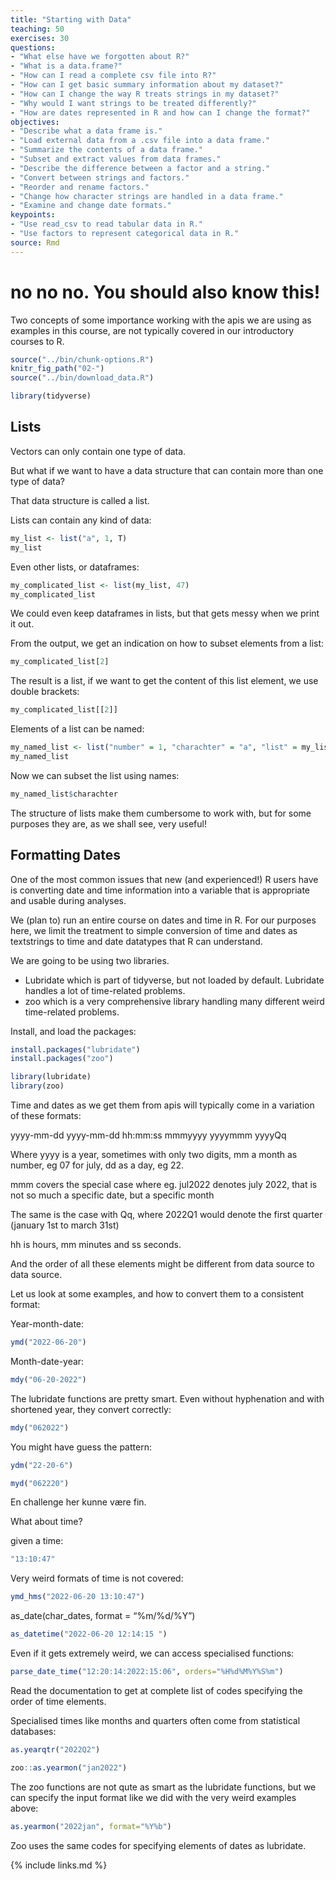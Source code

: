 ```yaml
---
title: "Starting with Data"
teaching: 50
exercises: 30
questions:
- "What else have we forgotten about R?"
- "What is a data.frame?"
- "How can I read a complete csv file into R?"
- "How can I get basic summary information about my dataset?"
- "How can I change the way R treats strings in my dataset?"
- "Why would I want strings to be treated differently?"
- "How are dates represented in R and how can I change the format?"
objectives:
- "Describe what a data frame is."
- "Load external data from a .csv file into a data frame."
- "Summarize the contents of a data frame."
- "Subset and extract values from data frames."
- "Describe the difference between a factor and a string."
- "Convert between strings and factors."
- "Reorder and rename factors."
- "Change how character strings are handled in a data frame."
- "Examine and change date formats."
keypoints:
- "Use read_csv to read tabular data in R."
- "Use factors to represent categorical data in R."
source: Rmd
---
```


# no no no. You should also know this!
Two concepts of some importance working with the apis we are using as examples in this course, are not typically covered in our introductory courses to R.
```r
source("../bin/chunk-options.R")
knitr_fig_path("02-")
source("../bin/download_data.R")
```

```r
library(tidyverse)
```


## Lists

Vectors can only contain one type of data.

But what if we want to have a data structure that can contain more than one 
type of data?

That data structure is called a list. 

Lists can contain any kind of data:

```r
my_list <- list("a", 1, T)
my_list
```
Even other lists, or dataframes:
```r
my_complicated_list <- list(my_list, 47)
my_complicated_list
```
We could even keep dataframes in lists, but that gets messy when we print it out.

From the output, we get an indication on how to subset elements from a list:

```r
my_complicated_list[2]
```
The result is a list, if we want to get the content of this list element, we
use double brackets:
```r
my_complicated_list[[2]]
```
Elements of a list can be named:
```r
my_named_list <- list("number" = 1, "charachter" = "a", "list" = my_list)
my_named_list
```

Now we can subset the list using names:
```r
my_named_list$charachter
```

The structure of lists make them cumbersome to work with, but for some purposes they are,
as we shall see, very useful!

## Formatting Dates

One of the most common issues that new (and experienced!) R users have is
converting date and time information into a variable that is appropriate and
usable during analyses. 

We (plan to) run an entire course on dates and time in R. For our purposes here, we limit the treatment to simple conversion of time and dates as 
textstrings to time and date datatypes that R can understand.


We are going to be using two libraries. 

* Lubridate which is part of tidyverse, but not loaded by default. Lubridate handles a lot of time-related problems.
* zoo which is a very comprehensive library handling many different weird time-related problems.

Install, and load the packages:

```r
install.packages("lubridate")
install.packages("zoo")
```

```r
library(lubridate)
library(zoo)
```


Time and dates as we get them from apis will typically come in a variation of these formats:

yyyy-mm-dd
yyyy-mm-dd hh:mm:ss
mmmyyyy
yyyymmm
yyyyQq

Where yyyy is a year, sometimes with only two digits, mm a month as number, eg 07 for july, dd as a day, eg 22.

mmm covers the special case where eg. jul2022 denotes july 2022, that is not so much a specific date, but a specific month

The same is the case with Qq, where 2022Q1 would denote the first quarter (january 1st to march 31st)

hh is hours, mm minutes and ss seconds. 

And the order of all these elements might be different from data source to data source.

Let us look at some examples, and how to convert them to a consistent format:

Year-month-date:

```r
ymd("2022-06-20")
```
Month-date-year:
```r
mdy("06-20-2022")
```
The lubridate functions are pretty smart. Even without hyphenation and with shortened year, they convert correctly:
```r
mdy("062022")
```
You might have guess the pattern:

```r
ydm("22-20-6")
```
```r
myd("062220")
```
En challenge her kunne være fin.

What about time?

given a time:
```r
"13:10:47"
```

Very weird formats of time is not covered:
```r
ymd_hms("2022-06-20 13:10:47")
```
as_date(char_dates, format = "%m/%d/%Y")

```r
as_datetime("2022-06-20 12:14:15 ")
```
Even if it gets extremely weird, we can access specialised functions:
```r
parse_date_time("12:20:14:2022:15:06", orders="%H%d%M%Y%S%m")
```
Read the documentation to get at complete list of codes specifying the order of
time elements.

Specialised times like months and quarters often come from statistical databases:

```r
as.yearqtr("2022Q2")
```
```r
zoo::as.yearmon("jan2022")
```
The zoo functions are not qute as smart as the lubridate functions, but we can 
specify the input format like we did with the very weird examples above:
```r
as.yearmon("2022jan", format="%Y%b")
```

Zoo uses the same codes for specifying elements of dates as lubridate.


{% include links.md %}
